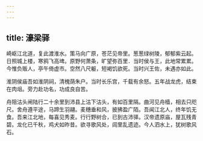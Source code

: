 ```yaml
---
---
---
```

title: 濠梁驿
---



崎岖江北道，复此渡淮水。策马向广原，苍茫见帝里。葱葱绿树陵，郁郁紫云起。日照城上楼，寒鸦飞高埤。原野何萧条，旷望弥百里．当时侯与王，此地常累累。今惟负贩人，亭午倚虚市。空然八尺躯，短褐饥欲死。当时兴王佐，未遇亦如此。

淮阴侯庙吾如淮阴祠，清槐荫朱户。当时长乐宫，千载有余怒。五年战龙虎，结束在肉俎。旁力赴功名，功成良自苦。

舟阻沽头闸陆行二十余里到沛县上沽下沽头，有如百里隔。曲河见舟樯，相去只咫尺。舍舟遵平途，马蹄生羽翮。麦穗垂和风，披拂盈广陌。吾闻江北人，终年饥无食。吾来江北地，每喜见秀麦。行行野树合，已到古沛驿。汉帝遗原庙，屋瓦残青碧。龙化已千秋，鸡犬如昨昔。欲寻歌风处，闾里乱遗迹。今人泗水上，犹树歌风石。